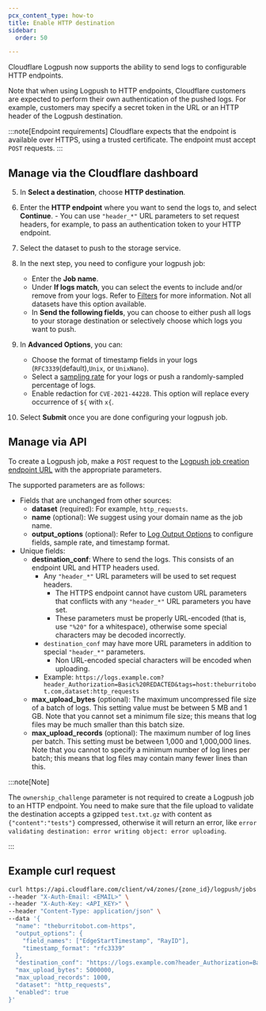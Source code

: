 ```yaml
---
pcx_content_type: how-to
title: Enable HTTP destination
sidebar:
  order: 50

---
```



Cloudflare Logpush now supports the ability to send logs to configurable HTTP endpoints.

Note that when using Logpush to HTTP endpoints, Cloudflare customers are expected to perform their own authentication of the pushed logs. For example, customers may specify a secret token in the URL or an HTTP header of the Logpush destination.

:::note[Endpoint requirements]
Cloudflare expects that the endpoint is available over HTTPS, using a trusted certificate. The endpoint must accept `POST` requests.
:::

## Manage via the Cloudflare dashboard

<Render file="enable-logpush-job" />

5. In **Select a destination**, choose **HTTP destination**.

6. Enter the **HTTP endpoint** where you want to send the logs to, and select **Continue**.
		- You can use `"header_*"` URL parameters to set request headers, for example, to pass an authentication token to your HTTP endpoint.

7. Select the dataset to push to the storage service.

8. In the next step, you need to configure your logpush job:
   * Enter the **Job name**.
   * Under **If logs match**, you can select the events to include and/or remove from your logs. Refer to [Filters](/logs/reference/filters/) for more information. Not all datasets have this option available.
   * In **Send the following fields**, you can choose to either push all logs to your storage destination or selectively choose which logs you want to push.

9. In **Advanced Options**, you can:
   * Choose the format of timestamp fields in your logs (`RFC3339`(default),`Unix`, or `UnixNano`).
   * Select a [sampling rate](/logs/get-started/api-configuration/#sampling-rate) for your logs or push a randomly-sampled percentage of logs.
   * Enable redaction for `CVE-2021-44228`. This option will replace every occurrence of `${` with `x{`.

10. Select **Submit** once you are done configuring your logpush job.

## Manage via API

To create a Logpush job, make a `POST` request to the [Logpush job creation endpoint URL](/logs/get-started/api-configuration/) with the appropriate parameters.

The supported parameters are as follows:

* Fields that are unchanged from other sources:
  * **dataset** (required): For example, `http_requests`.
  * **name** (optional): We suggest using your domain name as the job name.
  * **output\_options** (optional): Refer to [Log Output Options](/logs/reference/log-output-options/) to configure fields, sample rate, and timestamp format.
* Unique fields:
  * **destination\_conf**: Where to send the logs. This consists of an endpoint URL and HTTP headers used.
    * Any `"header_*"` URL parameters will be used to set request headers.
      * The HTTPS endpoint cannot have custom URL parameters that conflicts with any `"header_*"` URL parameters you have set.
      * These parameters must be properly URL-encoded (that is, use `"%20"` for a whitespace), otherwise some special characters may be decoded incorrectly.
    * `destination_conf` may have more URL parameters in addition to special `"header_*"` parameters.
      * Non URL-encoded special characters will be encoded when uploading.
    * Example: `https://logs.example.com?header_Authorization=Basic%20REDACTED&tags=host:theburritobot.com,dataset:http_requests`
  * **max\_upload\_bytes** (optional): The maximum uncompressed file size of a batch of logs. This setting value must be between 5 MB and 1 GB. Note that you cannot set a minimum file size; this means that log files may be much smaller than this batch size.
  * **max\_upload\_records** (optional): The maximum number of log lines per batch. This setting must be between 1,000 and 1,000,000 lines. Note that you cannot to specify a minimum number of log lines per batch; this means that log files may contain many fewer lines than this.

:::note[Note]

The `ownership_challenge` parameter is not required to create a Logpush job to an HTTP endpoint. You need to make sure that the file upload to validate the destination accepts a gzipped `test.txt.gz` with content as `{"content":"tests"}` compressed, otherwise it will return an error, like `error validating destination: error writing object: error uploading`.

:::

## Example curl request

```bash
curl https://api.cloudflare.com/client/v4/zones/{zone_id}/logpush/jobs \
--header "X-Auth-Email: <EMAIL>" \
--header "X-Auth-Key: <API_KEY>" \
--header "Content-Type: application/json" \
--data '{
  "name": "theburritobot.com-https",
  "output_options": {
    "field_names": ["EdgeStartTimestamp", "RayID"],
    "timestamp_format": "rfc3339"
  },
  "destination_conf": "https://logs.example.com?header_Authorization=Basic%20REDACTED&tags=host:theburritobot.com,dataset:http_requests",
  "max_upload_bytes": 5000000,
  "max_upload_records": 1000,
  "dataset": "http_requests",
  "enabled": true
}'
```
